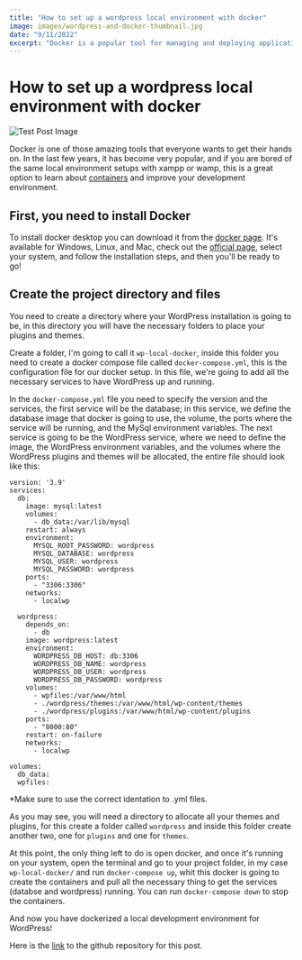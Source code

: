 ```yaml
---
title: "How to set up a wordpress local environment with docker"
image: images/wordpress-and-docker-thumbnail.jpg
date: "9/11/2022"
excerpt: "Docker is a popular tool for managing and deploying applications, and it can be used to set up a WordPress site quickly and easily"
---
```


# How to set up a wordpress local environment with docker

![Test Post Image](/images/wordpress-and-docker-thumbnail.jpg "Wordpress and Docker")

Docker is one of those amazing tools that everyone wants to get their hands on. In the last few years,
it has become very popular, and if you are bored of the same local environment setups with xampp or wamp,
this is a great option to learn about [containers](https://www.docker.com/resources/what-container/) and improve your development environment.

## First, you need to install Docker

To install docker desktop you can download it from the [docker page](https://www.docker.com/products/docker-desktop/). It's available for Windows,
Linux, and Mac, check out the [official page](https://www.docker.com/products/docker-desktop/), select your system, and follow the installation steps,
and then you'll be ready to go!

## Create the project directory and files

You need to create a directory where your WordPress installation is going to be, in this directory you will have the necessary folders to place your
plugins and themes.

Create a folder, I'm going to call it `wp-local-docker`, inside this folder you need to create a docker compose file called
`docker-compose.yml`, this is the configuration file for our docker setup. In this file, we're going to add all the necessary
services to have WordPress up and running.

In the `docker-compose.yml` file you need to specify the version and the services, the first service will be the database; in this
service, we define the database image that docker is going to use, the volume, the ports where the service will be running, and the
MySql environment variables. The next service is going to be the WordPress service, where we need to define the image, the WordPress
environment variables, and the volumes where the WordPress plugins and themes will be allocated, the entire file should look
like this:

```
version: '3.9'
services:
  db:
    image: mysql:latest
    volumes:
      - db_data:/var/lib/mysql
    restart: always
    environment:
      MYSQL_ROOT_PASSWORD: wordpress
      MYSQL_DATABASE: wordpress
      MYSQL_USER: wordpress
      MYSQL_PASSWORD: wordpress
    ports:
      - "3306:3306"
    networks:
      - localwp

  wordpress:
    depends_on:
      - db
    image: wordpress:latest
    environment:
      WORDPRESS_DB_HOST: db:3306
      WORDPRESS_DB_NAME: wordpress
      WORDPRESS_DB_USER: wordpress
      WORDPRESS_DB_PASSWORD: wordpress
    volumes:
      - wpfiles:/var/www/html
      - ./wordpress/themes:/var/www/html/wp-content/themes
      - ./wordpress/plugins:/var/www/html/wp-content/plugins
    ports:
      - "8000:80"
    restart: on-failure
    networks:
      - localwp

volumes:
  db_data:
  wpfiles:

```

\*Make sure to use the correct identation to .yml files.

As you may see, you will need a directory to allocate all your themes and plugins, for this create a folder called `wordpress` and
inside this folder create another two, one for `plugins` and one for `themes`.

At this point, the only thing left to do is open docker, and once it's running on your system, open the terminal and go to
your project folder, in my case `wp-local-docker/` and run `docker-compose up`, whit this docker is going to create the containers
and pull all the necessary thing to get the services (databse and wordpress) running. You can run `docker-compose down` to stop the
containers.

And now you have dockerized a local development environment for WordPress!

Here is the [link](https://github.com/jorgearaya474/wp-local-docker) to the github repository for this post.
